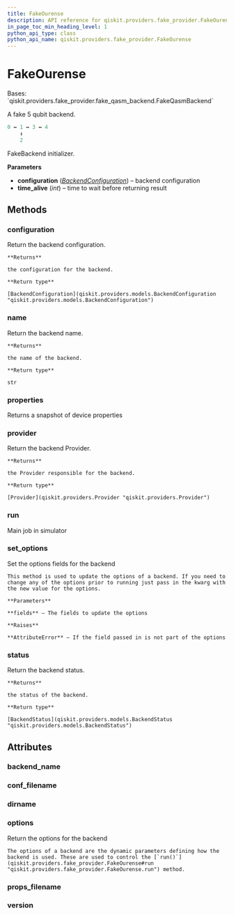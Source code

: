 ```yaml
---
title: FakeOurense
description: API reference for qiskit.providers.fake_provider.FakeOurense
in_page_toc_min_heading_level: 1
python_api_type: class
python_api_name: qiskit.providers.fake_provider.FakeOurense
---
```


# FakeOurense

<Class id="qiskit.providers.fake_provider.FakeOurense" isDedicatedPage={true} github="https://github.com/qiskit/qiskit/tree/stable/0.21/qiskit/providers/fake_provider/backends/ourense/fake_ourense.py" signature="FakeOurense" modifiers="class">
  Bases: `qiskit.providers.fake_provider.fake_qasm_backend.FakeQasmBackend`

  A fake 5 qubit backend.

  ```python
  0 ↔ 1 ↔ 3 ↔ 4
      ↕
      2
  ```

  FakeBackend initializer.

  **Parameters**

  *   **configuration** ([*BackendConfiguration*](qiskit.providers.models.BackendConfiguration "qiskit.providers.models.BackendConfiguration")) – backend configuration
  *   **time\_alive** (*int*) – time to wait before returning result

  ## Methods

  <span id="qiskit-providers-fake-provider-fakeourense-configuration" />

  ### configuration

  <Function id="qiskit.providers.fake_provider.FakeOurense.configuration" signature="FakeOurense.configuration()">
    Return the backend configuration.

    **Returns**

    the configuration for the backend.

    **Return type**

    [BackendConfiguration](qiskit.providers.models.BackendConfiguration "qiskit.providers.models.BackendConfiguration")
  </Function>

  <span id="qiskit-providers-fake-provider-fakeourense-name" />

  ### name

  <Function id="qiskit.providers.fake_provider.FakeOurense.name" signature="FakeOurense.name()">
    Return the backend name.

    **Returns**

    the name of the backend.

    **Return type**

    str
  </Function>

  <span id="qiskit-providers-fake-provider-fakeourense-properties" />

  ### properties

  <Function id="qiskit.providers.fake_provider.FakeOurense.properties" signature="FakeOurense.properties()">
    Returns a snapshot of device properties
  </Function>

  <span id="qiskit-providers-fake-provider-fakeourense-provider" />

  ### provider

  <Function id="qiskit.providers.fake_provider.FakeOurense.provider" signature="FakeOurense.provider()">
    Return the backend Provider.

    **Returns**

    the Provider responsible for the backend.

    **Return type**

    [Provider](qiskit.providers.Provider "qiskit.providers.Provider")
  </Function>

  <span id="qiskit-providers-fake-provider-fakeourense-run" />

  ### run

  <Function id="qiskit.providers.fake_provider.FakeOurense.run" signature="FakeOurense.run(run_input, **kwargs)">
    Main job in simulator
  </Function>

  <span id="qiskit-providers-fake-provider-fakeourense-set-options" />

  ### set\_options

  <Function id="qiskit.providers.fake_provider.FakeOurense.set_options" signature="FakeOurense.set_options(**fields)">
    Set the options fields for the backend

    This method is used to update the options of a backend. If you need to change any of the options prior to running just pass in the kwarg with the new value for the options.

    **Parameters**

    **fields** – The fields to update the options

    **Raises**

    **AttributeError** – If the field passed in is not part of the options
  </Function>

  <span id="qiskit-providers-fake-provider-fakeourense-status" />

  ### status

  <Function id="qiskit.providers.fake_provider.FakeOurense.status" signature="FakeOurense.status()">
    Return the backend status.

    **Returns**

    the status of the backend.

    **Return type**

    [BackendStatus](qiskit.providers.models.BackendStatus "qiskit.providers.models.BackendStatus")
  </Function>

  ## Attributes

  ### backend\_name

  <Attribute id="qiskit.providers.fake_provider.FakeOurense.backend_name" attributeValue="'fake_ourense'" />

  ### conf\_filename

  <Attribute id="qiskit.providers.fake_provider.FakeOurense.conf_filename" attributeValue="'conf_ourense.json'" />

  ### dirname

  <Attribute id="qiskit.providers.fake_provider.FakeOurense.dirname" attributeValue="'/home/runner/work/qiskit/qiskit/.tox/docs/lib/python3.8/site-packages/qiskit/providers/fake_provider/backends/ourense'" />

  ### options

  <Attribute id="qiskit.providers.fake_provider.FakeOurense.options">
    Return the options for the backend

    The options of a backend are the dynamic parameters defining how the backend is used. These are used to control the [`run()`](qiskit.providers.fake_provider.FakeOurense#run "qiskit.providers.fake_provider.FakeOurense.run") method.
  </Attribute>

  ### props\_filename

  <Attribute id="qiskit.providers.fake_provider.FakeOurense.props_filename" attributeValue="'props_ourense.json'" />

  ### version

  <Attribute id="qiskit.providers.fake_provider.FakeOurense.version" attributeValue="1" />
</Class>

